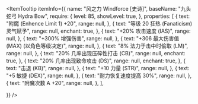 
<ItemTooltip
  itemInfo={{
    name: "风之力 Windforce [史诗]",
    baseName: "九头蛇弓 Hydra Bow",
    require: {
      level: 85,
      showLevel: true,
    },
    properties: [
      {
        text: "附魔 (Enhence Limit 1) +20",
        range: null,
      },
      {
        text: "等级 20 狂热 (Fanaticism) 灵气赋予",
        range: null,
        enchant: true,
      },
      {
        text: "+20% 攻击速度 (IAS)",
        range: null,
      },
      {
        text: "+300% 增强伤害",
        range: null,
      },
      {
        text: "+306 最大伤害值 (MAX) (以角色等级决定)",
        range: null,
      },
      {
        text: "8% 法力于击中时偷取 (LM)",
        range: null,
      },
      {
        text: "20% 几率出现压碎性打击 (CB)",
        range: null,
        enchant: true,
      },
      {
        text: "20% 几率出现致命攻击 (DS)",
        range: null,
        enchant: true,
      },
      {
        text: "击退 (KB)",
        range: null,
      },
      {
        text: "+10 力量 (STR)",
        range: null,
      },
      {
        text: "+5 敏捷 (DEX)",
        range: null,
      },
      {
        text: "耐力恢复速度提高 30%",
        range: null,
      },
      {
        text: "附魔次数 A +20",
        range: null,
      },
    ],

}}
/>
